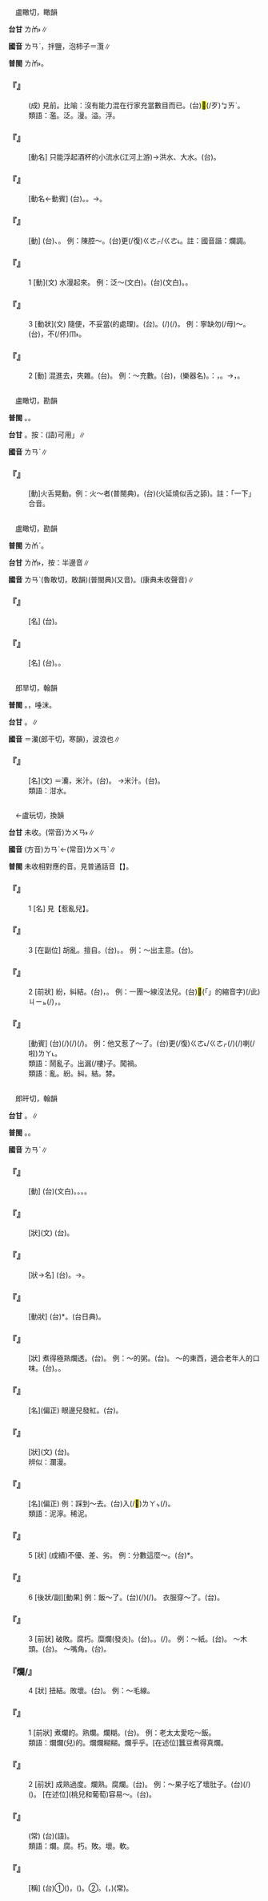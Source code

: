 
=={{ruby|濫|ㄌㄢˋ}}==

　盧瞰切，瞰韻

'''台甘''' <rt>ㄌㆰ˫</rt>∥

'''國音''' <rt>ㄌㄢˋ</rt>{{ruby|。|ㄌㄢˇ}}，拌鹽，泡柿子＝灠∥

'''普閩''' <rt>ㄌㆰ˫</rt>。

    

==='''『{{ruby|濫|ㄌㄢˋ}}{{ruby|竽|ㄩˊ}}{{ruby|充|ㄔㄨㄥ}}{{ruby|數|ㄕㄨˋ}}』'''===
: (成) 見前。比喻：沒有能力混在行家充當數目而已。(台){{ruby|用|ㄧㆲ˫/ㄧㄥ˫}}<mark>&#xffcda;</mark>(/歹)<rt>ㆠㄞˋ</rt>{{ruby|丌|ㆤ}}{{ruby|物|ㄇㄧㆷ ͘/ㄇㆭㆷ ͘}}{{ruby|濫|ㄌㆰ˫}}{{ruby|<mark>&#xffa4f;</mark>|ㄉㄧㆰ˪}}{{ruby|好|ㄏㄜˋ}}{{ruby|丌|ㆤ}}{{ruby|物|ㄇㄧㆷ ͘/ㄇㆭㆷ ͘}}{{ruby|內|ㄌㄞ˫}}{{ruby|面|ㆠㄧㄣ˫}}{{ruby|<mark>&#xf91c0;</mark>|ㄉㄠ˪}}{{ruby|額|ㆣㄧㄚㆷ ͘}}{{ruby|數|ㄙㆦㆶ}}。
:類語：濫。泛。漫。溢。浮。
:
    

==='''『{{ruby|泛|ㄈㄢˋ}}{{ruby|濫|ㄌㄢˋ}}』'''===
: [動名] 只能浮起酒杯的小流水(江河上游)→洪水、大水。(台){{ruby|泛|ㄏㄨㄢ˪}}{{ruby|濫|ㄌㆰ˫}}。
    

==='''『{{ruby|濫|ㄌㄢˋ}}{{ruby|觴|ㄕㄤ}}』'''===
: [動名←動賓] (台){{ruby|會|ㄨㆤ˫/ㆤ˫}}{{ruby|浮|ㄆㄨˊ}}{{ruby|起|ㄎㄧˋ}}{{ruby|酒|ㄐㄧㄨˋ}}{{ruby|杯|ㄅㄨㆤ}}{{ruby|丌|ㆤ}}{{ruby|水|ㄗㄨㄧˋ}}{{ruby|流|ㄌㄧㄨˊ}}。{{ruby|江|ㄍㄤ}}{{ruby|河|ㄏㄜˊ}}{{ruby|丌|ㆤ}}{{ruby|起|ㄎㄧˋ}}{{ruby|源|ㆣㄨㄢˊ}}。→{{ruby|泛|ㄏㄨㄢ˪}}{{ruby|指|ㄐㄧˋ}}{{ruby|一|ㄧㆵ}}{{ruby|切|ㄘㄨㆤ˪}}{{ruby|事|ㄙㄨ˫}}{{ruby|物|ㆠㄨㆵ ͘}}{{ruby|丌|ㆤ}}{{ruby|起|ㄎㄧˋ}}{{ruby|源|ㆣㄨㄢˊ}}。
    

==='''『{{ruby|濫|ㄌㄢˋ}}{{ruby|調|ㄉㄧㄠˋ}}』'''===
: [動] (台){{ruby|空|ㄎㆲ}}{{ruby|泛|ㄏㄨㄢ˪}}{{ruby|無|ㆠㄜˊ}}{{ruby|路|ㄌㆦ˫}}{{ruby|用|ㄧㄥ˫/ㄧㆲ˫}}{{ruby|丌|ㆤ}}{{ruby|言|ㆣㄧㄢˊ/ㆣㄢˊ}}{{ruby|詞|ㄙㄨˊ}}、{{ruby|論|ㄌㄨㄣ˫}}{{ruby|調|ㄉㄧㄠ˫}}。 例：陳腔～。(台){{ruby|講|ㄍㆲˋ}}{{ruby|→|ㄍㆲ}}{{ruby|了|ㄌㄧㄠˋ}}更(/復)<rt>ㄍㄜㆷ/ㄍㄜ˪</rt>{{ruby|再|ㄗㄞ˪}}{{ruby|講|ㄍㆲˋ}}{{ruby|丌|ㆤ}}{{ruby|無|ㆠㄜˊ}}{{ruby|路|ㄌㆦ˫}}{{ruby|用|ㄧㄥ˫/ㄧㆲ˫}}{{ruby|話|ㄨㆤ˫}}。註：國音諧：爛調。
    

==='''『{{ruby|濫|ㄌㄢˋ}}』'''===
:1  [動](文) 水漫起來。 例：泛～(文白)。(台){{ruby|泛|ㄏㄨㄢ˪}}{{ruby|濫|ㄌㆰ˫}}(文白)。{{ruby|出|ㄘㄨㆵ}}{{ruby|大|ㄉㄨㄚ˫}}{{ruby|水|ㄗㄨㄧˋ}}。
    

==='''『{{ruby|濫|ㄌㄢˋ}}』'''===
:3  [動狀](文) 隨便，不妥當(的處理)。(台){{ruby|濫|ㄌㆰ˫}}{{ruby|糝|ㄙㆰˋ}}。{{ruby|稱|ㄑㄧㄣ˪}}{{ruby|綵|ㄘㄞˋ}}{{ruby|做|ㄗㄨㆤ˪/ㄗㄜ˪}}{{ruby|載|ㄉㄞ˫}}(/{{ruby|戴|ㄉㄞ˪}}){{ruby|事|ㄐㄧ˪}}(/{{ruby|事|ㄉㄞ˫}}{{ruby|情|ㄐㄧ˪}})。 例：寧缺勿(/毋)～。(台){{ruby|放|ㄅㄤ˪}}{{ruby|空|ㄎㄤ}}{{ruby|位|ㄨㄧ˫}}{{ruby|無|ㆠㄜˊ}}{{ruby|要|ㄧㄠ˪}}{{ruby|緊|ㄍㄧㄣˋ}}，不(/伓)<rt>ㆬ˫</rt>{{ruby|通|ㄊㄤ}}{{ruby|濫|ㄌㆰ˫}}{{ruby|糝|ㄙㆰˋ}}{{ruby|採|ㄘㄞˋ}}{{ruby|用|ㄧㆲ˫}}{{ruby|無|ㆠㄜˊ}}{{ruby|適|ㄒㄧㆤㆶ}}{{ruby|當|ㄉㆲ}}{{ruby|丌|ㆤ}}{{ruby|人|ㄌㄤˊ}}。
    

==='''『{{ruby|濫|ㄌㄢˋ}}』'''===
:2  [動] 混進去，夾雜。(台){{ruby|濫|ㄌㆰ˫}}{{ruby|入|ㆢㄧㆴ ͘/ㄌㄧㆴ}}{{ruby|去|ㄎㄧ˪}}。 例：～{{ruby|竽|ㄩˊ}}充數。(台){{ruby|<mark>&#xffa45;</mark>|ㆠㆤ˫/ㆠㄨㆤ˫}}{{ruby|曉|ㄏㄧㄠˋ/ㄏㄧㄤˋ}}{{ruby|音|ㄧㆬ}}{{ruby|樂|ㆣㄚㆶ ͘}}{{ruby|丌|ㆤ}}{{ruby|人|ㄌㄤˊ}}，{{ruby|濫|ㄌㆰ˫}}{{ruby|入|ㄌㄧㆴ ͘/ㆢㄧㆴ ͘}}{{ruby|去|ㄎㄧ˪}}{{ruby|歕|ㄅㄨㄣˊ}}{{ruby|芋|ㄨˊ}}(樂器名){{ruby|丌|ㆤ}}{{ruby|樂|ㆣㄚㆶ ͘}}{{ruby|隊|ㄉㄨㄧ˫}}。{{ruby|比|ㄅㄧˋ}}{{ruby|喻|ㄌㄨ˫/ㆢㄧ˫}}：{{ruby|無|ㆠㄜˊ}}{{ruby|能|ㄌㄧㄥˊ}}{{ruby|力|ㄌㄧㆤㆶ ͘}}{{ruby|丌|ㆤ}}{{ruby|人|ㄌㄤˊ}}，{{ruby|形|ㄏㄧㄥˊ}}{{ruby|式|ㄒㄧㆵ/ㄒㄧㆤㆶ}}{{ruby|上|ㄒㄧㆲ˫}}{{ruby|<mark>&#xf94fb;</mark>|ㄉㄠ˪}}{{ruby|額|ㆣㄧㄚㆷ ͘}}{{ruby|數|ㄙㆦ˪}}。→{{ruby|<mark>&#xffacd;</mark>|ㄉㄨㆤ˪/ㄉㆤ˪}}{{ruby|<mark>&#xf91e7;</mark>|ㄙㆱ˫}}，{{ruby|<mark>&#xf94fb;</mark>|ㄉㄠ˪}}{{ruby|鬧|ㄌㄠ˫/ㄋㄠ˫}}{{ruby|熱|ㄌㄧㄚㆵ ͘/ㆢㄧㄚㆵ ͘}}。
    

=={{ruby|爁|ㄌㄢˋ}}==

　盧瞰切，勘韻

'''普閩''' {{ruby|(文)|ㄌㆰˋ}}。{{ruby|(白)|ㄋㄚ˫}}。

'''台甘''' {{ruby|(文)|ㄌㆰ˫}}{{ruby|。|ㄌㆰˋ}}。按：(語)可用{{ruby|「|ㄋㄚ˫}}」∥

'''國音''' <rt>ㄌㄢˋ</rt>∥

    

==='''『{{ruby|爁|ㄌㄢˋ}}』'''===
: [動]火舌晃動。例：火～者(普閩典)。(台){{ruby|火|ㄏㆤˋ}}{{ruby|舌|ㄐㄧㆷ ͘}}{{ruby|爁|ㄋㄚ˫}}{{ruby|一|ㄐㄧㆵ ͘}}{{ruby|下|ㆤ˫}}(火延燒似舌之舔)。註：「一下」合音{{ruby|→|ㄗㆤㆷ}}。
    

=={{ruby|纜|ㄌㄢˋ}}==

　盧瞰切，勘韻

'''普閩''' <rt>ㄌㆰˋ</rt>。

'''台甘''' <rt>ㄌㆰ˫</rt>{{ruby|。|ㄌㆰˋ}}，按：半邊音∥

'''國音''' <rt>ㄌㄢˋ</rt>{{ruby|。|ㄌㄢˇ}}(魯敢切，敢韻)(普閩典)(又音)。(康典未收{{ruby|上|ㄕㄤˇ}}聲音)∥

    

==='''『{{ruby|纜|ㄌㄢˋ}}{{ruby|車|ㄔㄜ}}』'''===
: [名] (台){{ruby|溜|ㄌㄧㄨ}}{{ruby|籠|ㄌㆲˊ}}。
    

==='''『{{ruby|纜|ㄌㄢˋ}}』'''===
: [名] (台){{ruby|縛|ㄅㄚㆶ ͘}}{{ruby|船|ㄗㄨㄣˊ}}。{{ruby|牽|ㄎㄢ}}{{ruby|船|ㄗㄨㄣˊ}}{{ruby|丌|ㆤ}}{{ruby|大|ㄉㄨㄚ˫}}{{ruby|箍|ㄎㆦ}}{{ruby|索|ㄙㄜㆷ}}。
    

=={{ruby|瀾|ㄌㄢˋ}}==

　郎旱切，翰韻

'''普閩''' {{ruby|(文)|ㄌㄢ˫}}{{ruby|、|ㄌㄢˊ}}。{{ruby|(白)|ㄋㄨㄚ˫}}，唾沫。

'''台甘''' {{ruby|(文)|ㄌㄢ˫}}。{{ruby|(文)|ㄌㄢˊ}}∥

'''國音''' {{ruby|(文)|ㄌㄢˋ}}＝灡{{ruby|。|ㄌㄢˊ}}(郎干切，寒韻)，波浪也∥

    

==='''『{{ruby|瀾|ㄌㄢˋ}}』'''===
: [名](文) ＝灡，米汁。(台){{ruby|洗|ㄙㄨㆤˋ/ㄙㆤˋ}}{{ruby|米|ㆠㄧˋ}}{{ruby|丌|ㆤ}}{{ruby|水|ㄗㄨㄧˋ}}。 →米汁。(台){{ruby|洗|ㄙㄨㆤˋ/ㄙㆤˋ}}{{ruby|米|ㆠㄧˋ}}{{ruby|<mark>&#xf94d3;</mark>|ㄆㄨㄣ}}。
:類語：泔水。
:
    

=={{ruby|亂|ㄌㄢˋ}}==

　←盧玩切，換韻{{ruby|＝|ㄌㄨㄢˋ}}

'''台甘''' 未收。(常音)<rt>ㄌㄨㄢ˫</rt>∥

'''國音''' (方音)<rt>ㄌㄢˋ</rt>←(常音)<rt>ㄌㄨㄢˋ</rt>∥

'''普閩''' 未收相對應的音。見普通話音【{{ruby|亂|ㄌㄨㄢˋ}}】。

    

==='''『{{ruby|亂|ㄌㄢˋ}}』'''===
:1  [名] 見【惹亂兒】。
    

==='''『{{ruby|亂|ㄌㄢˋ}}』'''===
:3  [在副位] 胡亂。擅自。(台){{ruby|亂|ㄌㄨㄢ˫}}。{{ruby|濫|ㄌㆰ˫}}{{ruby|糝|ㄙㆰˋ}}。 例：～出主意。(台){{ruby|濫|ㄌㆰ˫}}{{ruby|糝|ㄙㆰˋ}}{{ruby|出|ㄘㄨㆵ}}{{ruby|主|ㄗㄨˋ}}{{ruby|意|ㄧ˪}}。
    

==='''『{{ruby|亂|ㄌㄢˋ}}』'''===
:2  [前狀] 紛，糾結。(台){{ruby|茹|ㆡㄨ˫}}，{{ruby|扑|ㄆㄚㆷ}}{{ruby|結|ㄍㄚㆵ}}{{ruby|毬|ㄍㄧㄨˊ}}。 例：一團～線沒法兒{{ruby|擇|ㄓㄞˊ}}。(台)<mark>&#xffb50;</mark>(「{{ruby|此|ㄐㄧˋ}}{{ruby|一|ㄐㄧㆵ ͘}}」的縮音字)(/此)<rt>ㄐㄧㆵ</rt>{{ruby|捆|ㄎㄨㄣˋ}}(/{{ruby|粒|ㄌㄧㄚㆴ ͘}}){{ruby|線|ㄙㄨㆩ˪}}{{ruby|扑|ㄆㄚㆷ}}{{ruby|結|ㄍㄚㆵ}}{{ruby|毬|ㄍㄧㄨˊ}}，{{ruby|無|ㆠㄜˊ}}{{ruby|法|ㄏㄨㄚㆵ}}{{ruby|度|ㄉㆦ˫}}{{ruby|通|ㄊㄤ}}{{ruby|敨|ㄊㄠˋ}}{{ruby|開|ㄎㄨㄧ}}。
    

==='''『{{ruby|惹|ㄖㄜˇ}}{{ruby|亂|ㄌㄢˋ}}{{ruby|兒|ㄦ}}』'''===
: [動賓] (台){{ruby|惹|ㆢㄧㄚˋ/ㄌㄧㄚˋ}}(/{{ruby|鬧|ㄋㄠ˫}}){{ruby|出|ㄘㄨㆵ}}{{ruby|載|ㄉㄞ˫}}(/{{ruby|戴|ㄉㄞ˪}}){{ruby|事|ㄐㄧ˪}}(/{{ruby|事|ㄉㄞ˫}}{{ruby|情|ㄐㄧ˪}})。 例：他又惹了{{ruby|～|ㄌㄢˋ}}～了。(台){{ruby|伊|ㄧ}}{{ruby|又|ㄧㄨ˫}}更(/復)<rt>ㄍㄜ˪/ㄍㄜㆷ</rt>{{ruby|惹|ㆢㄧㄚˋ/ㄌㄧㄚˋ}}{{ruby|載|ㄉㄞ˫}}(/{{ruby|戴|ㄉㄞ˪}}){{ruby|事|ㄐㄧ˪}}(/{{ruby|事|ㄉㄞ˫}}{{ruby|情|ㄐㄧ˪}})喇(/啦)<rt>ㄌㄚ˪</rt>。
:類語：鬧亂子。出漏(/樓)子。闖禍。
:
:類語：亂。紛。糾。結。棼。
:
    

=={{ruby|爛|ㄌㄢˋ}}==

　郎旰切，翰韻

'''台甘''' {{ruby|(文)|ㄌㄢ˫}}。{{ruby|(語)|ㄋㄨㄚ˫}}∥

'''普閩''' {{ruby|(文)|ㄌㄢ˫}}。{{ruby|(白)|ㄋㄨㄚ˫}}。

'''國音''' <rt>ㄌㄢˋ</rt>∥

    

==='''『{{ruby|腐|ㄈㄨˇ}}{{ruby|爛|ㄌㄢˋ}}』'''===
: [動] (台){{ruby|腐|ㄏㄨˋ}}{{ruby|敗|ㄅㄞ˫}}(文白)。{{ruby|<mark>&#xffbd2;</mark>|ㄠ˪}}{{ruby|去|ㄎㄧ˪}}。{{ruby|臭|ㄘㄠ˪}}{{ruby|去|ㄎㄧ˪}}。{{ruby|爛|ㄋㄨㄚ˫}}{{ruby|去|ㄎㄧ˪}}。
    

==='''『{{ruby|燦|ㄘㄢˋ}}{{ruby|爛|ㄌㄢˋ}}』'''===
: [狀](文) (台){{ruby|光|ㄍㆭ/ㄍㆲ}}{{ruby|彩|ㄘㄞˋ}}{{ruby|照|ㄐㄧㄜ˪/ㄐㄧㄠ˪}}{{ruby|耀|ㄧㄠ˫}}。
    

==='''『{{ruby|破|ㄆㄛˋ}}{{ruby|爛|ㄌㄢˋ}}』'''===
: [狀→名] (台){{ruby|歹|ㄆㆮˋ/ㄆㄞˋ}}{{ruby|去|ㄎㄧ˪}}{{ruby|丌|ㆤ}}。→{{ruby|歹|ㄆㆮˋ/ㄆㄞˋ}}{{ruby|銅|ㄉㄤˊ}}{{ruby|舊|ㄍㄨ˫}}{{ruby|錫|ㄒㄧㄚㆷ}}。
    

==='''『{{ruby|霉|ㄇㄟˊ}}{{ruby|爛|ㄌㄢˋ}}』'''===
: [動狀] (台){{ruby|生|ㄙㆥ/ㄒㆪ}}{{ruby|菰|ㄍㆦ}}{{ruby|濫|ㄌㆰ˪}}*{{ruby|殕|ㄆㄨˋ}}。{{ruby|生|ㄙㆥ/ㄒㆪ}}{{ruby|菰|ㄍㆦ}}{{ruby|曠|ㄌㄤ˪}}{{ruby|蜅|ㄅㆦ}}(台日典)。
    

==='''『{{ruby|爛|ㄌㄢˋ}}{{ruby|糊|·ㄏㄨˊ}}』'''===
: [狀] 煮得極熟爛透。(台){{ruby|煮|ㄐㄧˋ/ㄗㄨˋ}}{{ruby|到|ㄍㄚ}}{{ruby|真|ㄐㄧㄣ}}{{ruby|爛|ㄋㄨㄚ˫}}{{ruby|丌|ㆤ}}。 例：～的粥。(台){{ruby|真|ㄐㄧㄣ}}{{ruby|爛|ㄋㄨㄚ˫}}{{ruby|丌|ㆤ}}{{ruby|糜|ㄇㄨㄞˊ}}。 ～的東西，適合老年人的口味。(台){{ruby|軟|ㄋㆭˋ}}{{ruby|爛|ㄋㄨㄚ˫}}{{ruby|丌|ㆤ}}{{ruby|物|ㄇㄧㆷ ͘/ㄇㆭㆷ ͘}}{{ruby|較|ㄎㄚㆷ}}{{ruby|合|ㄏㄚㆷ ͘}}{{ruby|老|ㄌㄠ˫}}{{ruby|人|ㄌㄤˊ}}{{ruby|食|ㄐㄧㄚㆷ ͘}}。{{ruby|合|ㄏㄚㆷ ͘}}{{ruby|老|ㄌㄠ˫}}{{ruby|人|ㄌㄤˊ}}{{ruby|丌|ㆤ}}{{ruby|嘴|ㄘㄨㄧ˪}}。
    

==='''『{{ruby|爛|ㄌㄢˋ}}{{ruby|眼|ㄧㄢˇ}}』'''===
: [名](偏正) 眼邊兒發紅。(台){{ruby|紅|ㄤˊ}}{{ruby|目|ㆠㄚㆶ ͘}}{{ruby|墘|ㄍㆪˊ}}。
    

==='''『{{ruby|爛|ㄌㄢˋ}}{{ruby|漫|ㄇㄢˋ}}』'''===
: [狀](文) (台){{ruby|光|ㄍㆭ}}{{ruby|映|ㄧㆩ˫}}{{ruby|映|ㄧㆩ˫}}。
:辨似：瀾漫。
:
    

==='''『{{ruby|爛|ㄌㄢˋ}}{{ruby|泥|ㄋㄧˊ}}』'''===
: [名](偏正) 例：踩到～去。(台)入(/<mark>&#xffafc;</mark>)<rt>ㄌㄚㆴ</rt>{{ruby|落|ㄌㄜㆷ ͘}}{{ruby|去|ㄎㄧ˪}}{{ruby|爛|ㄋㄨㄚ˫}}{{ruby|塗|ㄊㆦˊ}}(/{{ruby|爛|ㄋㄨㄚ˫}}{{ruby|溝|ㄍㄠ}}{{ruby|糜|ㄇㄨㆤˊ/ㆠㄨㆤˊ}})。
:類語：泥濘。稀泥。
:
    

==='''『{{ruby|爛|ㄌㄢˋ}}』'''===
:5  [狀] (成績)不優、差、劣。 例：分數這麼～。(台){{ruby|分|ㄏㄨㄣ˫}}{{ruby|數|ㄙㆦ˪}}{{ruby|即|ㄐㄧㄚㆷ}}{{ruby|恁|ㄌㄧㄣ˪}}{{ruby|<mark>&#xffcda;</mark>|ㆠㄞˋ}}*。
    

==='''『{{ruby|爛|ㄌㄢˋ}}』'''===
:6  [後狀/副][動果] 例：飯～了。(台){{ruby|飯|ㄅㆭ˫/ㄅㄨㆪ˫}}{{ruby|煮|ㄗㄨˋ/ㄐㄧˋ}}(/{{ruby|翕|ㄏㄧㆴ}}){{ruby|了|ㄌㄧㄠˋ}}{{ruby|傷|ㄒㄧㆫ/ㄒㄧㆧ}}{{ruby|爛|ㄋㄨㄚ˫}}(/{{ruby|糊|ㄍㄜˊ}}{{ruby|去|ㄎㄧ˪}})。 衣服穿～了。(台){{ruby|衫|ㄙㆩ}}{{ruby|穿|ㄑㄧㄥ˫}}{{ruby|破|ㄆㄨㄚ˪}}{{ruby|去|ㄎㄧ˪}}。
    

==='''『{{ruby|爛|ㄌㄢˋ}}』'''===
:3  [前狀] 破敗。腐朽。糜爛(發炎)。(台){{ruby|破|ㄆㄨㄚ˪}}。{{ruby|<mark>&#xffbd2;</mark>|ㄠ˪}}。{{ruby|臭|ㄘㄠ˪}}(/{{ruby|爛|ㄋㄨㄚ˫}})。 例：～紙。(台){{ruby|破|ㄆㄨㄚ˪}}{{ruby|紙|ㄗㄨㄚˋ}}。 ～木頭。(台){{ruby|<mark>&#xffbd2;</mark>|ㄠ˪}}{{ruby|柴|ㄘㄚˊ}}{{ruby|頭|ㄊㄠˊ}}。 ～嘴角。(台){{ruby|臭|ㄘㄠ˪}}{{ruby|嘴|ㄘㄨㄧ˪}}{{ruby|角|ㄍㄚㆶ}}。
    

==='''『爛/{{ruby|亂|ㄌㄢˋ}}』'''===
:4  [狀] 扭結。敗壞。(台){{ruby|扑|ㄆㄚㆷ}}{{ruby|結|ㄍㄚㆵ}}{{ruby|球|ㄍㄧㄨˊ}}{{ruby|丌|ㆤ}}。 例：～毛線。
    

==='''『{{ruby|爛|ㄌㄢˋ}}』'''===
:1  [前狀] 煮爛的。熟爛。爛糊。(台){{ruby|爛|ㄋㄨㄚ˫}}。 例：老太太愛吃～飯。
:類語：爛爛(兒)的。爛爛糊糊。爛乎乎。[在述位]蠶豆煮得真爛。
:
    

==='''『{{ruby|爛|ㄌㄢˋ}}』'''===
:2  [前狀] 成熟過度。爛熟。腐爛。(台){{ruby|臭|ㄘㄠ˪}}{{ruby|爛|ㄋㄨㄚ˫}}。 例：～果子吃了壞肚子。(台){{ruby|臭|ㄘㄠ˪}}(/{{ruby|爛|ㄋㄨㄚ˫}}){{ruby|丌|ㆤ}}{{ruby|果|ㄍㄨㆤˋ/ㄍㆤˋ}}{{ruby|子|ㄐㄧˋ}}{{ruby|食|ㄐㄧㄚㆷ ͘}}{{ruby|了|ㄌㄧㄠˋ}}({{ruby|會|ㄨㆤ˫/ㆤ˫}}){{ruby|扑|ㄆㄚㆷ}}{{ruby|歹|ㄆㆮˋ/ㄆㄞˋ}}{{ruby|腹|ㄅㄚㆶ}}{{ruby|肚|ㄉㆦˋ}}。 [在述位](桃兒和葡萄)容易～。(台){{ruby|快|ㄎㄨㄞ˪}}{{ruby|變|ㄅㄧㄢ˪}}{{ruby|爛|ㄋㄨㄚ˫}}。
    

==='''『{{ruby|稀|ㄒㄧ}}{{ruby|粥|ㄓㄡ}}{{ruby|爛|ㄌㄢˋ}}{{ruby|飯|ㄈㄢˋ}}』'''===
: (常) (台){{ruby|泔|ㆰˋ}}{{ruby|糜|ㆠㄨㆤˊ}}{{ruby|仔|ㄚ}}{{ruby|飯|ㄅㆭ˫/ㄅㆭ˪}}(語)。
:類語：爛。腐。朽。敗。壞。軟。
:
    

==='''『{{ruby|爛|ㄌㄢˋ}}{{ruby|好|ㄏㄠˇ}}{{ruby|人|ㄖㄣˊ}}』'''===
: [稱] (台)①({{ruby|凡|ㄏㄨㄢˊ}}{{ruby|事|ㄙㄨ˫}}){{ruby|好|ㄏㄜˋ}}{{ruby|味|ㆠㄧ˫}}{{ruby|是|ㄒㄧ˫}}{{ruby|丌|ㆤ}}{{ruby|人|ㄌㄤˊ}}，({{ruby|<mark>&#xffa45;</mark>|ㆠㆤ˫/ㆠㄨㆤ˫}}{{ruby|得|ㄉㄧㆵ}}{{ruby|罪|ㄗㆤ˫/ㄗㄨㆤ˫}}{{ruby|人|·ㄌㄤˊ}})。②{{ruby|無|ㆠㄜˊ}}{{ruby|事|ㄙㄨ˫}}{{ruby|人|ㄌㄤˊ}}。({{ruby|凡|ㄏㄨㄢˊ}}{{ruby|事|ㄙㄨ˫}}{{ruby|無|ㆠㄜˊ}}{{ruby|扑|ㄆㄚㆷ}}{{ruby|無|ㆠㄜˊ}}{{ruby|算|ㄙㆭ˪}}，{{ruby|無|ㆠㄜˊ}}{{ruby|要|ㄧㄠ˪}}{{ruby|無|ㆠㄜˊ}}{{ruby|緊|ㄍㄧㄣˋ}})(常)。
    

